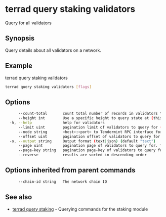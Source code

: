 # terrad query staking validators

Query for all validators

## Synopsis

Query details about all validators on a network.

## Example
terrad query staking validators

```sh Terrad
terrad query staking validators [flags]
```

## Options

```sh Terrad
      --count-total       count total number of records in validators to query for
      --height int        Use a specific height to query state at (this can error if the node is pruning state)
  -h, --help              help for validators
      --limit uint        pagination limit of validators to query for (default 100)
      --node string       <host>:<port> to Tendermint RPC interface for this chain (default "tcp://localhost:26657")
      --offset uint       pagination offset of validators to query for
  -o, --output string     Output format (text|json) (default "text")
      --page uint         pagination page of validators to query for. This sets offset to a multiple of limit (default 1)
      --page-key string   pagination page-key of validators to query for
      --reverse           results are sorted in descending order
```

## Options inherited from parent commands

```sh Terrad
      --chain-id string   The network chain ID
```

## See also

* [terrad query staking](terrad_query_staking.mdx)	 - Querying commands for the staking module


